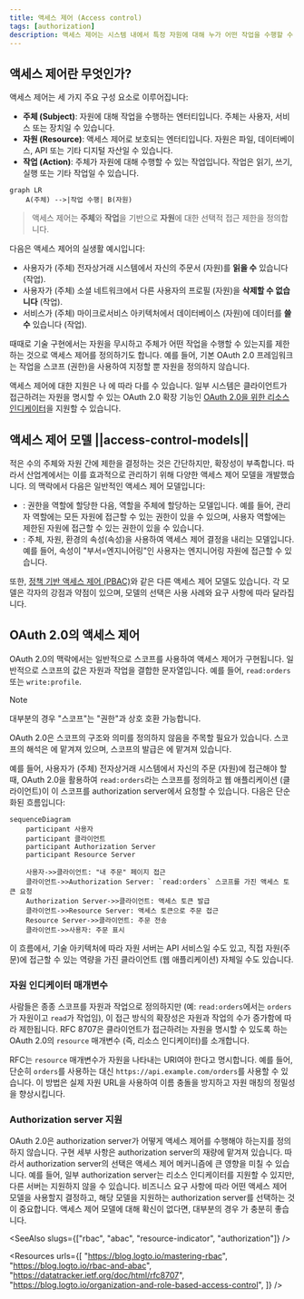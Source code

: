 ```yaml
---
title: 액세스 제어 (Access control)
tags: [authorization]
description: 액세스 제어는 시스템 내에서 특정 자원에 대해 누가 어떤 작업을 수행할 수 있는지를 제한하는 것입니다. 이는 액세스 정책을 정의하고 시행하기 위한 기본 보안 메커니즘입니다.
---
```


## 액세스 제어란 무엇인가?

액세스 제어는 세 가지 주요 구성 요소로 이루어집니다:

- **주체 (Subject)**: 자원에 대해 작업을 수행하는 엔터티입니다. 주체는 사용자, 서비스 또는 장치일 수 있습니다.
- **자원 (Resource)**: 액세스 제어로 보호되는 엔터티입니다. 자원은 파일, 데이터베이스, API 또는 기타 디지털 자산일 수 있습니다.
- **작업 (Action)**: 주체가 자원에 대해 수행할 수 있는 작업입니다. 작업은 읽기, 쓰기, 실행 또는 기타 작업일 수 있습니다.

```mermaid
graph LR
    A(주체) -->|작업 수행| B(자원)
```

> 액세스 제어는 **주체**와 **작업**을 기반으로 **자원**에 대한 선택적 접근 제한을 정의합니다.

다음은 액세스 제어의 실생활 예시입니다:

- 사용자가 (주체) 전자상거래 시스템에서 자신의 주문서 (자원)를 **읽을 수** 있습니다 (작업).
- 사용자가 (주체) 소셜 네트워크에서 다른 사용자의 프로필 (자원)을 **삭제할 수 없습니다** (작업).
- 서비스가 (주체) 마이크로서비스 아키텍처에서 데이터베이스 (자원)에 데이터를 **쓸 수** 있습니다 (작업).

때때로 기술 구현에서는 자원을 무시하고 주체가 어떤 작업을 수행할 수 있는지를 제한하는 것으로 액세스 제어를 정의하기도 합니다. 예를 들어, 기본 OAuth 2.0 프레임워크는 작업을 스코프 (권한)을 사용하여 지정할 뿐 자원을 정의하지 않습니다.

액세스 제어에 대한 지원은 <Ref slug="authorization-server" />나 <Ref slug="identity-provider" />에 따라 다를 수 있습니다. 일부 시스템은 클라이언트가 접근하려는 자원을 명시할 수 있는 OAuth 2.0 확장 기능인 [OAuth 2.0을 위한 리소스 인디케이터](https://datatracker.ietf.org/doc/html/rfc8707)을 지원할 수 있습니다.

## 액세스 제어 모델 ||access-control-models||

적은 수의 주체와 자원 간에 제한을 결정하는 것은 간단하지만, 확장성이 부족합니다. 따라서 산업계에서는 이를 효과적으로 관리하기 위해 다양한 액세스 제어 모델을 개발했습니다. <Ref slug="iam" />의 맥락에서 다음은 일반적인 액세스 제어 모델입니다:

- <Ref slug="rbac" />: 권한을 역할에 할당한 다음, 역할을 주체에 할당하는 모델입니다. 예를 들어, 관리자 역할에는 모든 자원에 접근할 수 있는 권한이 있을 수 있으며, 사용자 역할에는 제한된 자원에 접근할 수 있는 권한이 있을 수 있습니다.
- <Ref slug="abac" />: 주체, 자원, 환경의 속성(속성)을 사용하여 액세스 제어 결정을 내리는 모델입니다. 예를 들어, 속성이 "부서=엔지니어링"인 사용자는 엔지니어링 자원에 접근할 수 있습니다.

또한, [정책 기반 액세스 제어 (PBAC)](https://csrc.nist.gov/glossary/term/policy_based_access_control)와 같은 다른 액세스 제어 모델도 있습니다. 각 모델은 각자의 강점과 약점이 있으며, 모델의 선택은 사용 사례와 요구 사항에 따라 달라집니다.

## OAuth 2.0의 액세스 제어

OAuth 2.0의 맥락에서는 일반적으로 <Ref slug="scope">스코프</Ref>를 사용하여 액세스 제어가 구현됩니다. 일반적으로 스코프의 값은 자원과 작업을 결합한 문자열입니다. 예를 들어, `read:orders` 또는 `write:profile`.

> [!Note]
> 대부분의 경우 "스코프"는 "권한"과 상호 호환 가능합니다.

OAuth 2.0은 스코프의 구조와 의미를 정의하지 않음을 주목할 필요가 있습니다. 스코프의 해석은 <Ref slug="resource-server" />에 맡겨져 있으며, 스코프의 발급은 <Ref slug="authorization-server" />에 맡겨져 있습니다.

예를 들어, 사용자가 (주체) 전자상거래 시스템에서 자신의 주문 (자원)에 접근해야 할 때, OAuth 2.0을 활용하여 `read:orders`라는 스코프를 정의하고 웹 애플리케이션 (클라이언트)이 이 스코프를 authorization server에서 요청할 수 있습니다. 다음은 단순화된 흐름입니다:

```mermaid
sequenceDiagram
    participant 사용자
    participant 클라이언트
    participant Authorization Server
    participant Resource Server

    사용자->>클라이언트: "내 주문" 페이지 접근
    클라이언트->>Authorization Server: `read:orders` 스코프를 가진 액세스 토큰 요청
    Authorization Server->>클라이언트: 액세스 토큰 발급
    클라이언트->>Resource Server: 액세스 토큰으로 주문 접근
    Resource Server->>클라이언트: 주문 전송
    클라이언트->>사용자: 주문 표시
```

이 흐름에서, 기술 아키텍처에 따라 자원 서버는 API 서비스일 수도 있고, 직접 자원(주문)에 접근할 수 있는 역량을 가진 클라이언트 (웹 애플리케이션) 자체일 수도 있습니다.

### 자원 인디케이터 매개변수

사람들은 종종 스코프를 자원과 작업으로 정의하지만 (예: `read:orders`에서는 `orders`가 자원이고 `read`가 작업임), 이 접근 방식의 확장성은 자원과 작업의 수가 증가함에 따라 제한됩니다. RFC 8707은 클라이언트가 접근하려는 자원을 명시할 수 있도록 하는 OAuth 2.0의 `resource` 매개변수 (즉, <Ref slug="resource-indicator">리소스 인디케이터</Ref>)를 소개합니다.

RFC는 `resource` 매개변수가 자원을 나타내는 URI여야 한다고 명시합니다. 예를 들어, 단순히 `orders`를 사용하는 대신 `https://api.example.com/orders`를 사용할 수 있습니다. 이 방법은 실제 자원 URL을 사용하여 이름 충돌을 방지하고 자원 매칭의 정밀성을 향상시킵니다.

### Authorization server 지원

OAuth 2.0은 authorization server가 어떻게 액세스 제어를 수행해야 하는지를 정의하지 않습니다. 구현 세부 사항은 authorization server의 재량에 맡겨져 있습니다. 따라서 authorization server의 선택은 액세스 제어 메커니즘에 큰 영향을 미칠 수 있습니다. 예를 들어, 일부 authorization server는 리소스 인디케이터를 지원할 수 있지만, 다른 서버는 지원하지 않을 수 있습니다. 비즈니스 요구 사항에 따라 어떤 액세스 제어 모델을 사용할지 결정하고, 해당 모델을 지원하는 authorization server를 선택하는 것이 중요합니다. 액세스 제어 모델에 대해 확신이 없다면, 대부분의 경우 <Ref slug="rbac" />가 충분히 좋습니다.

<SeeAlso slugs={["rbac", "abac", "resource-indicator", "authorization"]} />

<Resources
  urls={[
    "https://blog.logto.io/mastering-rbac",
    "https://blog.logto.io/rbac-and-abac",
    "https://datatracker.ietf.org/doc/html/rfc8707",
    "https://blog.logto.io/organization-and-role-based-access-control",
  ]}
/>
